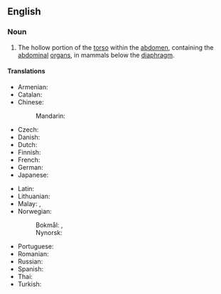 ==English==
{{wikipedia}}

===Noun===
{{en-noun|abdominal cavities}}

# {{lb|en|anatomy}} The hollow portion of the [[torso]] within the [[abdomen]], containing the [[abdominal]] [[organ]]s, in mammals below the [[diaphragm]].

====Translations====
{{trans-top|hollow portion of the torso, containing abdominal organs}}
* Armenian: {{t+|hy|որովայնի խոռոչ}}
* Catalan: {{t+|ca|cavitat abdominal|f}}
* Chinese:
*: Mandarin: {{t+|cmn|腹腔|tr=fùqiāng|sc=Hani}}
* Czech: {{t|cs|dutina břišní|f}}
* Danish: {{t|da|bughule|c}}
* Dutch: {{t+|nl|buikholte|m}}
* Finnish: {{t+|fi|vatsaontelo}}
* French: {{t+|fr|cavité abdominale|f}}
* German: {{t+|de|Bauchhöhle|f}}
* Japanese: {{t+|ja|腹腔|tr=ふくこう, fukukō, ふくくう, fukukū, ふっくう, fukkū|sc=Jpan}}
{{trans-mid}}
* Latin: {{t|la|cavum abdominis|n}}
* Lithuanian: {{t|lt|pilvo ertmė|f}}
* Malay: {{t|ms|rongga abdomen}}, {{t|ms|kaviti abdomen}}
* Norwegian:
*: Bokmål: {{t|no|bukhole|f|m}}, {{t|no|bukhule|f|m}}
*: Nynorsk: {{t|nn|bukhole|f}}
* Portuguese: {{t|pt|[[cavidade]] [[abdominal]]|f}}
* Romanian: {{t+|ro|cavitate abdominală|f}}
* Russian: {{t+|ru|брюшна́я по́лость|f}}
* Spanish: {{t|es|cavidad abdominal|f}}
* Thai: {{t+|th|ช่องท้อง}}
* Turkish: {{t+|tr|karın boşluğu}}
{{trans-bottom}}